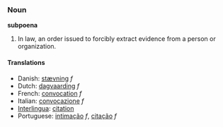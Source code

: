 ===Noun===
'''subpoena'''

# In law, an order issued to forcibly extract evidence from a person or organization.

====Translations====
*Danish: [[stævning]] ''f''
*Dutch: [[dagvaarding]] ''f''
*French: [[convocation]] ''f''
*Italian: [[convocazione]] ''f''
*[[Interlingua]]: [[citation]]
*Portuguese: [[intimação]] ''f'', [[citação]] ''f''